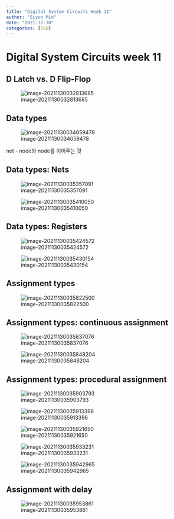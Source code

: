 ```yaml
---
title: "Digital System Circuits Week 11"
author: "Siyun Min"
date: "2021-11-30"
categories: [SSU]
---
```

# Digital System Circuits week 11

## D Latch vs. D Flip-Flop

![image-20211130032813685](./image-20211130032813685.png)

## Data types

![image-20211130034059478](./image-20211130034059478.png)

net - node와 node를 이어주는 것

## Data types: Nets

![image-20211130035357091](./image-20211130035357091.png)

![image-20211130035410050](./image-20211130035410050.png)

## Data types: Registers

![image-20211130035424572](./image-20211130035424572.png)

![image-20211130035430154](./image-20211130035430154.png)

## Assignment types

![image-20211130035822500](./image-20211130035822500.png)

## Assignment types: continuous assignment

![image-20211130035837076](./image-20211130035837076.png)

![image-20211130035848204](./image-20211130035848204.png)

## Assignment types: procedural assignment

![image-20211130035903793](./image-20211130035903793.png)

![image-20211130035913396](./image-20211130035913396.png)

![image-20211130035921650](./image-20211130035921650.png)

![image-20211130035933231](./image-20211130035933231.png)

![image-20211130035942965](./image-20211130035942965.png)

## Assignment with delay

![image-20211130035953861](./image-20211130035953861.png)
